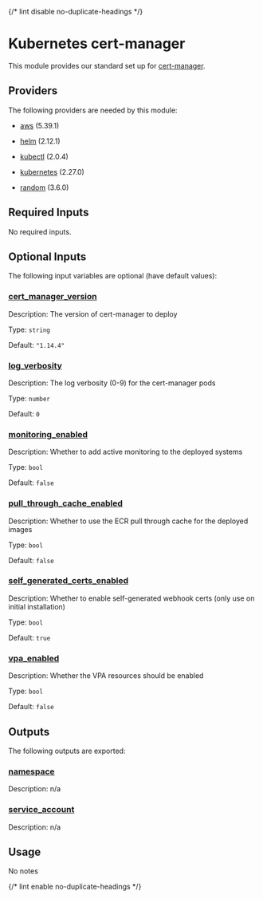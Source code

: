 
{/* lint disable no-duplicate-headings */}

# Kubernetes cert-manager

<ModuleHeader name="kube_cert_manager" sourceHref="https://github.com/Panfactum/stack/tree/__PANFACTUM_VERSION_EDGE__/packages/infrastructure/kube_cert_manager" status="stable" type="live" />

This module provides our standard set up for [cert-manager](https://cert-manager.io/).

## Providers

The following providers are needed by this module:

* [aws](https://registry.terraform.io/providers/hashicorp/aws/5.39.1/docs) (5.39.1)

* [helm](https://registry.terraform.io/providers/hashicorp/helm/2.12.1/docs) (2.12.1)

* [kubectl](#requirement_kubectl) (2.0.4)

* [kubernetes](https://registry.terraform.io/providers/hashicorp/kubernetes/2.27.0/docs) (2.27.0)

* [random](https://registry.terraform.io/providers/hashicorp/random/3.6.0/docs) (3.6.0)

## Required Inputs

No required inputs.

## Optional Inputs

The following input variables are optional (have default values):

### <a name="input_cert_manager_version" /> [cert\_manager\_version](#input_cert_manager_version)

Description: The version of cert-manager to deploy

Type: `string`

Default: `"1.14.4"`

### <a name="input_log_verbosity" /> [log\_verbosity](#input_log_verbosity)

Description: The log verbosity (0-9) for the cert-manager pods

Type: `number`

Default: `0`

### <a name="input_monitoring_enabled" /> [monitoring\_enabled](#input_monitoring_enabled)

Description: Whether to add active monitoring to the deployed systems

Type: `bool`

Default: `false`

### <a name="input_pull_through_cache_enabled" /> [pull\_through\_cache\_enabled](#input_pull_through_cache_enabled)

Description: Whether to use the ECR pull through cache for the deployed images

Type: `bool`

Default: `false`

### <a name="input_self_generated_certs_enabled" /> [self\_generated\_certs\_enabled](#input_self_generated_certs_enabled)

Description: Whether to enable self-generated webhook certs (only use on initial installation)

Type: `bool`

Default: `true`

### <a name="input_vpa_enabled" /> [vpa\_enabled](#input_vpa_enabled)

Description: Whether the VPA resources should be enabled

Type: `bool`

Default: `false`

## Outputs

The following outputs are exported:

### <a name="output_namespace" /> [namespace](#output_namespace)

Description: n/a

### <a name="output_service_account" /> [service\_account](#output_service_account)

Description: n/a

## Usage

No notes

{/* lint enable no-duplicate-headings */}
